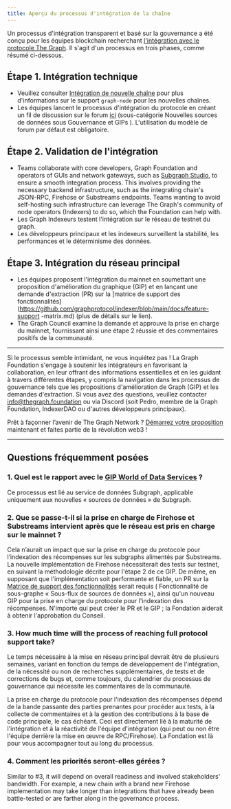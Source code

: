 ```yaml
---
title: Aperçu du processus d'intégration de la chaîne
---
```


Un processus d'intégration transparent et basé sur la gouvernance a été conçu pour les équipes blockchain recherchant [l'intégration avec le protocole The Graph](https://forum.thegraph.com/t/gip-0057-chain-integration-process/4468). Il s'agit d'un processus en trois phases, comme résumé ci-dessous.

## Étape 1. Intégration technique

- Veuillez consulter [Intégration de nouvelle chaîne](/indexing/new-chain-integration/) pour plus d'informations sur le support `graph-node` pour les nouvelles chaînes.
- Les équipes lancent le processus d'intégration du protocole en créant un fil de discussion sur le forum [ici](https://forum.thegraph.com/c/governance-gips/new-chain-support/71) (sous-catégorie Nouvelles sources de données sous Gouvernance et GIPs ). L'utilisation du modèle de forum par défaut est obligatoire.

## Étape 2. Validation de l'intégration

- Teams collaborate with core developers, Graph Foundation and operators of GUIs and network gateways, such as [Subgraph Studio](https://thegraph.com/studio/), to ensure a smooth integration process. This involves providing the necessary backend infrastructure, such as the integrating chain's JSON-RPC, Firehose or Substreams endpoints. Teams wanting to avoid self-hosting such infrastructure can leverage The Graph's community of node operators (Indexers) to do so, which the Foundation can help with.
- Les Graph Indexeurs testent l'intégration sur le réseau de testnet du graph.
- Les développeurs principaux et les indexeurs surveillent la stabilité, les performances et le déterminisme des données.

## Étape 3. Intégration du réseau principal

- Les équipes proposent l'intégration du mainnet en soumettant une proposition d'amélioration du graphique (GIP) et en lançant une demande d'extraction (PR) sur la [matrice de support des fonctionnalités](https://github.com/graphprotocol/indexer/blob/main/docs/feature-support -matrix.md) (plus de détails sur le lien).
- The Graph Council examine la demande et approuve la prise en charge du mainnet, fournissant ainsi une étape 2 réussie et des commentaires positifs de la communauté.

---

Si le processus semble intimidant, ne vous inquiétez pas ! La Graph Foundation s'engage à soutenir les intégrateurs en favorisant la collaboration, en leur offrant des informations essentielles et en les guidant à travers différentes étapes, y compris la navigation dans les processus de gouvernance tels que les propositions d'amélioration de Graph (GIP) et les demandes d'extraction. Si vous avez des questions, veuillez contacter [info@thegraph.foundation](mailto:info@thegraph.foundation) ou via Discord (soit Pedro, membre de la Graph Foundation, IndexerDAO ou d'autres développeurs principaux).

Prêt à façonner l’avenir de The Graph Network ? [Démarrez votre proposition](https://github.com/graphprotocol/graph-improvement-proposals/blob/main/gips/0057-chain-integration-process.md) maintenant et faites partie de la révolution web3 !

---

## Questions fréquemment posées

### 1. Quel est le rapport avec le [GIP World of Data Services](https://forum.thegraph.com/t/gip-0042-a-world-of-data-services/3761) ?

Ce processus est lié au service de données Subgraph, applicable uniquement aux nouvelles « sources de données » de Subgraph.

### 2. Que se passe-t-il si la prise en charge de Firehose et Substreams intervient après que le réseau est pris en charge sur le mainnet ?

Cela n’aurait un impact que sur la prise en charge du protocole pour l’indexation des récompenses sur les subgraphs alimentés par Substreams. La nouvelle implémentation de Firehose nécessiterait des tests sur testnet, en suivant la méthodologie décrite pour l'étape 2 de ce GIP. De même, en supposant que l'implémentation soit performante et fiable, un PR sur la [Matrice de support des fonctionnalités](https://github.com/graphprotocol/indexer/blob/main/docs/feature-support-matrix.md) serait requis ( Fonctionnalité de sous-graphe « Sous-flux de sources de données »), ainsi qu'un nouveau GIP pour la prise en charge du protocole pour l'indexation des récompenses. N'importe qui peut créer le PR et le GIP ; la Fondation aiderait à obtenir l'approbation du Conseil.

### 3. How much time will the process of reaching full protocol support take?

Le temps nécessaire à la mise en réseau principal devrait être de plusieurs semaines, variant en fonction du temps de développement de l'intégration, de la nécessité ou non de recherches supplémentaires, de tests et de corrections de bugs et, comme toujours, du calendrier du processus de gouvernance qui nécessite les commentaires de la communauté.

La prise en charge du protocole pour l'indexation des récompenses dépend de la bande passante des parties prenantes pour procéder aux tests, à la collecte de commentaires et à la gestion des contributions à la base de code principale, le cas échéant. Ceci est directement lié à la maturité de l'intégration et à la réactivité de l'équipe d'intégration (qui peut ou non être l'équipe derrière la mise en œuvre de RPC/Firehose). La Fondation est là pour vous accompagner tout au long du processus.

### 4. Comment les priorités seront-elles gérées ?

Similar to #3, it will depend on overall readiness and involved stakeholders' bandwidth. For example, a new chain with a brand new Firehose implementation may take longer than integrations that have already been battle-tested or are farther along in the governance process.
